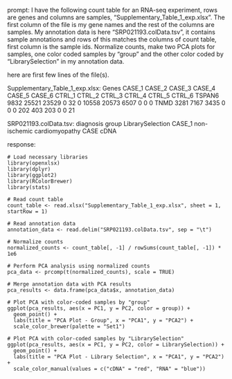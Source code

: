 prompt:
I have the following count table for an RNA-seq experiment, rows are genes and columns are samples, "Supplementary_Table_1_exp.xlsx". The first column of the file is my gene names and the rest of the columns are samples. My annotation data is here  "SRP021193.colData.tsv", it contains sample annotations and rows of this matches the columns of count table, first column is the sample ids. Normalize counts, make two PCA plots for samples, one color coded samples by "group" and the other color coded by "LibrarySelection" in my annotation data.

here are first few lines of the file(s).

Supplementary_Table_1_exp.xlsx:
Genes	CASE_1	CASE_2	CASE_3	CASE_4	CASE_5	CASE_6	CTRL_1	CTRL_2	CTRL_3	CTRL_4	CTRL_5	CTRL_6
TSPAN6	9832	25521	23529	0	32	0	10558	20573	6507	0	0	 0
TNMD	3281	 7167	 3435	0	 0	0	  202	  403	 203	0	0	21


SRP021193.colData.tsv:
diagnosis	group	LibrarySelection
CASE_1	non-ischemic cardiomyopathy	CASE	cDNA


response:
```
# Load necessary libraries
library(openxlsx)
library(dplyr)
library(ggplot2)
library(RColorBrewer)
library(stats)

# Read count table
count_table <- read.xlsx("Supplementary_Table_1_exp.xlsx", sheet = 1, startRow = 1)

# Read annotation data
annotation_data <- read.delim("SRP021193.colData.tsv", sep = "\t")

# Normalize counts
normalized_counts <- count_table[, -1] / rowSums(count_table[, -1]) * 1e6

# Perform PCA analysis using normalized counts
pca_data <- prcomp(t(normalized_counts), scale = TRUE)

# Merge annotation data with PCA results
pca_results <- data.frame(pca_data$x, annotation_data)

# Plot PCA with color-coded samples by "group"
ggplot(pca_results, aes(x = PC1, y = PC2, color = group)) +
  geom_point() +
  labs(title = "PCA Plot - Group", x = "PCA1", y = "PCA2") +
  scale_color_brewer(palette = "Set1")

# Plot PCA with color-coded samples by "LibrarySelection"
ggplot(pca_results, aes(x = PC1, y = PC2, color = LibrarySelection)) +
  geom_point() +
  labs(title = "PCA Plot - Library Selection", x = "PCA1", y = "PCA2") +
  scale_color_manual(values = c("cDNA" = "red", "RNA" = "blue"))

```
